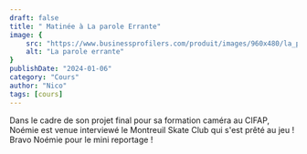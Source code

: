 ```yaml
---
draft: false
title: " Matinée à La parole Errante"
image: {
    src: "https://www.businessprofilers.com/produit/images/960x480/la_parole_errante_2300/master/la_parole_errante_master_1.jpg",
    alt: "La parole errante"
}
publishDate: "2024-01-06"
category: "Cours"
author: "Nico"
tags: [cours]
---
```


Dans le cadre de son projet final pour sa formation caméra au CIFAP, Noémie est venue interviewé le Montreuil Skate Club qui s'est prêté au jeu !
Bravo Noémie pour le mini reportage !



<Youtube url="https://www.youtube.com/embed/O5MeY2mfkwI?si=sqTl1I_S0i5IlLbh" />